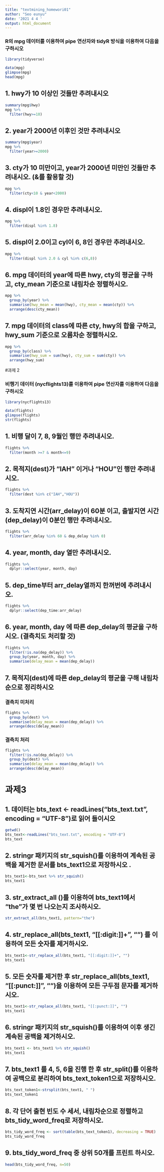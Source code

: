 ```yaml
---
title: "textmining_homewori01"
author: "Seo eunyu"
date: '2021 4 4 '
output: html_document
---
```



### R의 mpg 데이터를 이용하여 pipe 연산자와 tidyR 방식을 이용하여 다음을 구하시오


```r
library(tidyverse)

data(mpg)
glimpse(mpg)
head(mpg)
```


## 1. hwy가 10 이상인 것들만 추려내시오
```r
summary(mpg$hwy)
mpg %>% 
  filter(hwy>=10)
```


## 2. year가 2000년 이후인 것만 추려내시오
```r
summary(mpg$year)
mpg %>% 
  filter(year>=2000)
```


## 3. cty가 10 미만이고, year가 2000년 미만인 것들만 추려내시오. (&를 활용할 것)
```r
mpg %>% 
  filter(cty<10 & year<2000)
```


## 4. displ이 1.8인 경우만 추려내시오.
```r
mpg %>% 
  filter(displ %in% 1.8)
```


## 5. displ이 2.0이고 cyl이 6, 8인 경우만 추려내시오.
```r
mpg %>% 
  filter(displ %in% 2.0 & cyl %in% c(6,8))
```


## 6. mpg 데이터의 year에 따른 hwy, cty의 평균을 구하고, cty_mean 기준으로 내림차순 정렬하시오.
```r
mpg %>% 
  group_by(year) %>% 
  summarise(hwy_mean = mean(hwy), cty_mean = mean(cty)) %>% 
  arrange(desc(cty_mean))
```


## 7. mpg 데이터의 class에 따른 cty, hwy의 합을 구하고, hwy_sum 기준으로 오름차순 정렬하시오.
```r
mpg %>% 
  group_by(class) %>% 
  summarise(hwy_sum = sum(hwy), cty_sum = sum(cty)) %>% 
  arrange(hwy_sum)

```




#과제 2


### 비행기 데이터 (nycflights13)를 이용하여 pipe 연산자를 이용하여 다음을 구하시오

```r
library(nycflights13)

data(flights)
glimpse(flights)
str(flights)
```



## 1. 비행 달이 7, 8, 9월인 행만 추려내시오.
```r
flights %>% 
  filter(month >=7 & month<=9)

```


## 2. 목적지(dest)가 "IAH" 이거나 "HOU"인 행만 추려내시오.
```r
flights %>% 
  filter(dest %in% c("IAH","HOU"))
```


## 3. 도착지연 시간(arr_delay)이 60분 이고, 출발지연 시간(dep_delay)이 0분인 행만 추려내시오.
```r
flights %>% 
  filter(arr_delay %in% 60 & dep_delay %in% 0)
```


## 4. year, month, day 열만 추려내시오.
```r
flights %>% 
  dplyr::select(year, month, day)
```


## 5. dep_time부터 arr_delay열까지 한꺼번에 추려내시오.
```r
flights %>% 
  dplyr::select(dep_time:arr_delay)
```


## 6. year, month, day 에 따른 dep_delay의 평균을 구하시오. (결측치도 처리할 것)
```r
flights %>% 
  filter(!is.na(dep_delay)) %>% 
  group_by(year, month, day) %>% 
  summarise(delay_mean = mean(dep_delay))
```


## 7. 목적지(dest)에 따른 dep_delay의 평균을 구해 내림차 순으로 정리하시오


### 결측치 미처리
```r
flights %>% 
  group_by(dest) %>% 
  summarise(delay_mean = mean(dep_delay)) %>% 
  arrange(desc(delay_mean))
```


### 결측치 처리
```r
flights %>% 
  filter(!is.na(dep_delay)) %>%   
  group_by(dest) %>% 
  summarise(delay_mean = mean(dep_delay)) %>% 
  arrange(desc(delay_mean))
```




# 과제3

## 1. 데이터는 bts_text <- readLines("bts_text.txt", encoding = "UTF-8")로 읽어 들이시오
```r
getwd()
bts_text<-readLines("bts_text.txt", encoding = "UTF-8")
bts_text
```


## 2. stringr 패키지의 str_squish()를 이용하여 계속된 공백을 제거한 문서를 bts_text1으로 저장하시오 .
```r
bts_text1<-bts_text %>% str_squish()
bts_text1
```


## 3. str_extract_all ()를 이용하여 bts_text1에서 “the”가 몇 번 나오는지 조사하시오.
```r
str_extract_all(bts_text1, pattern="the")
```


## 4. str_replace_all(bts_text1, "[[:digit:]]+", "") 를 이용하여 모든 숫자를 제거하시오.
```r
bts_text1<-str_replace_all(bts_text1, "[[:digit:]]+", "")
bts_text1

```


## 5. 모든 숫자를 제거한 후 str_replace_all(bts_text1, "[[:punct:]]", "")을 이용하여 모든 구두점 문자를 제거하시오.
```r
bts_text1<-str_replace_all(bts_text1, "[[:punct:]]", "")
bts_text1
```


## 6. stringr 패키지의 str_squish()를 이용하여 이후 생긴 계속된 공백을 제거하시오.
```r
bts_text1 <- bts_text1 %>% str_squish()
bts_text1
```


## 7. bts_text1 를 4, 5, 6을 진행 한 후 str_split()를 이용하여 공백으로 분리하여 bts_text_token1으로 저장하시오.
```r
bts_text_token1<-strsplit(bts_text1, " ")
bts_text_token1
```


## 8. 각 단어 출현 빈도 수 세서, 내림차순으로 정렬하고 bts_tidy_word_freq로 저장하시오.
```r
bts_tidy_word_freq <- sort(table(bts_text_token1), decreasing = TRUE)
bts_tidy_word_freq
```


## 9. bts_tidy_word_freq 중 상위 50개를 프린트 하시오.
```r
head(bts_tidy_word_freq, n=50)
```



